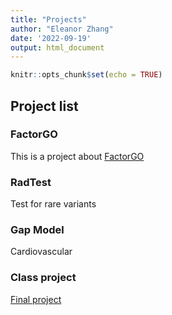 ```yaml
---
title: "Projects"
author: "Eleanor Zhang"
date: '2022-09-19'
output: html_document
---
```


```r
knitr::opts_chunk$set(echo = TRUE)
```

## Project list

### FactorGO

This is a project about [FactorGO](FactorGo.html)

### RadTest 

Test for rare variants

### Gap Model

Cardiovascular


### Class project

[Final project](Final_project.pdf)
